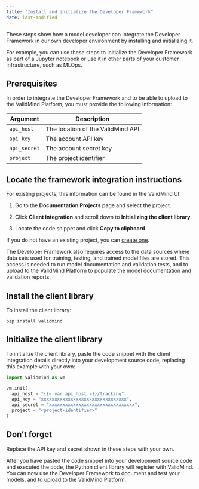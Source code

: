 ```yaml
---
title: "Install and initialize the Developer Framework"
date: last-modified
---
```


These steps show how a model developer can integrate the Developer Framework in our own developer environment by installing and initializing it.

For example, you can use these steps to initialize the Developer Framework as part of a Jupyter notebook or use it in other parts of your customer infrastructure, such as MLOps.

## Prerequisites

In order to integrate the Developer Framework and to be able to upload to the ValidMind Platform, you must provide the following information:

| Argument      | Description                        |
|---------------|------------------------------------|
| `api_host`    | The location of the ValidMind API  |
| `api_key`     | The account API key                |
| `api_secret`  | The account secret key             |
| `project`     | The project identifier             |


## Locate the framework integration instructions

For existing projects, this information can be found in the ValidMind UI:

1. Go to the **Documentation Projects** page and select the project.

2. Click **Client integration** and scroll down to **Initializing the client library**.

3. Locate the code snippet and click **Copy to clipboard**. 

If you do not have an existing project, you can [create one](create-documentation-project.qmd). 

The Developer Framework also requires access to the data sources where data sets used for training, testing, and trained model files are stored. This access is needed to run model documentation and validation tests, and to upload to the ValidMind Platform to populate the model documentation and validation reports.

## Install the client library

To install the client library:

```shell
pip install validmind
```

## Initialize the client library

To initialize the client library, paste the code snippet with the client integration details directly into your development source code, replacing this example with your own:

```python
import validmind as vm

vm.init(
  api_host = "{{< var api_host >}}/tracking",
  api_key = "xxxxxxxxxxxxxxxxxxxxxxxxxxxxxxxx",
  api_secret = "xxxxxxxxxxxxxxxxxxxxxxxxxxxxxxxx",
  project = "<project-identifier>"
)
```

::: {.column-margin}
::: {.callout-important}
## Don't forget
 
Replace the API key and secret shown in these steps with your own.
:::
:::

After you have pasted the code snippet into your development source code and executed the code, the Python client library will register with ValidMind. You can now use the Developer Framework to document and test your models, and to upload to the ValidMind Platform.